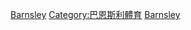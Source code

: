 {{Catnav|頁面分類|...|英國足球|英格蘭足球|英格蘭足球俱樂部}}
{{Commons cat|Barnsley F.C.}}

[[Category:南約克郡足球俱樂部|Barnsley]]
[[Category:巴恩斯利體育|Category:巴恩斯利體育]]
[[Category:英格蘭超級聯賽足球俱樂部|Barnsley]]